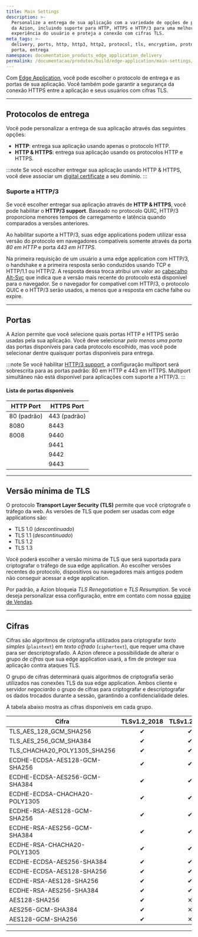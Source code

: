 ```yaml
---
title: Main Settings
description: >-
  Personalize a entrega de sua aplicação com a variedade de opções de protocolo
  da Azion, incluindo suporte para HTTP, HTTPS e HTTP/3 para uma melhor
  experiência do usuário e proteja a conexão com cifras TLS.
meta_tags: >-
  delivery, ports, http, http3, http2, protocol, tls, encryption, protocolo,
  porta, entrega
namespace: documentation_products_edge_application_delivery
permalink: /documentacao/produtos/build/edge-application/main-settings/
---
```


Com [Edge Application](/pt-br/documentacao/produtos/build/edge-application/), você pode escolher o protocolo de entrega e as portas de sua aplicação. Você também pode garantir a segurança da conexão HTTPS entre a aplicação e seus usuários com cifras TLS.

---

## Protocolos de entrega

Você pode personalizar a entrega de sua aplicação através das seguintes opções:

- **HTTP**: entrega sua aplicação usando apenas o protocolo HTTP.
- **HTTP & HTTPS**: entrega sua aplicação usando os protocolos HTTP e HTTPS.

:::note
Se você escolher entregar sua aplicação usando HTTP & HTTPS, você deve associar um [digital certificate](/pt-br/documentacao/produtos/secure/edge-firewall/digital-certificates/) a seu domínio.
:::

### Suporte a HTTP/3

Se você escolher entregar sua aplicação através de **HTTP & HTTPS**, você pode habilitar o **HTTP/3 support**. Baseado no protocolo QUIC, HTTP/3 proporciona menores tempos de carregamento e latência quando comparados a versões anteriores.

Ao habilitar suporte a HTTP/3, suas edge applications podem utilizar essa versão do protocolo em navegadores compatíveis somente através da porta *80 em HTTP* e porta *443 em HTTPS*.

Na primeira requisição de um usuário a uma edge application com HTTP/3, o handshake e a primeira resposta serão conduzidos usando TCP e HTTP/1.1 ou HTTP/2. A resposta dessa troca atribui um valor ao [cabeçalho Alt-Svc](https://developer.mozilla.org/en-US/docs/Web/HTTP/Headers/Alt-Svc) que indica que a versão mais recente do protocolo está disponível para o navegador. Se o navegador for compatível com HTTP/3, o protocolo QUIC e o HTTP/3 serão usados, a menos que a resposta em cache falhe ou expire.

---

## Portas

A Azion permite que você selecione quais portas HTTP e HTTPS serão usadas pela sua aplicação. Você deve selecionar *pelo menos uma porta* das portas disponíveis para cada protocolo escolhido, mas você pode selecionar dentre quaisquer portas disponíveis para entrega.

:::note
Se você habilitar [HTTP/3 support](#http3-support), a configuração multiport será sobrescrita para as portas padrão: 80 em HTTP e 443 em HTTPS. Multiport simultâneo não está disponível para aplicações com suporte a HTTP/3.
:::

#### Lista de portas disponíveis

| HTTP Port    | HTTPS Port    |
|--------------|---------------|
| 80 (padrão)  | 443 (padrão)  |
| 8080         | 8443          |
| 8008         | 9440          |
|              | 9441          |
|              | 9442          |
|              | 9443          |

---

## Versão mínima de TLS

O protocolo **Transport Layer Security (TLS)** permite que você criptografe o tráfego da web. As versões de TLS que podem ser usadas com edge applications são:

- TLS 1.0 (*descontinuado*)
- TLS 1.1 (*descontinuado*)
- TLS 1.2
- TLS 1.3

Você poderá escolher a versão mínima de TLS que será suportada para criptografar o tráfego de sua edge application. Ao escolher versões recentes do protocolo, dispositivos ou navegadores mais antigos podem não conseguir acessar a edge application.

Por padrão, a Azion bloqueia *TLS Renegotiation* e *TLS Resumption*. Se você deseja personalizar essa configuração, entre em contato com nossa [equipe de Vendas](https://www.azion.com/pt-br/contate-vendas/).

---

## Cifras

Cifras são algoritmos de criptografia utilizados para criptografar *texto simples* (`plaintext`) em *texto cifrado* (`ciphertext`), que requer uma chave para ser descriptografado. A Azion oferece a possibilidade de alterar o grupo de *cifras* que sua edge application usará, a fim de proteger sua aplicação contra ataques TLS.

O grupo de cifras determinará quais algoritmos de criptografia serão utilizados nas conexões TLS da sua edge application. Ambos cliente e servidor *negociarão* o grupo de cifras para criptografar e descriptografar os dados trocados durante a sessão, garantindo a confidencialidade deles.

A tabela abaixo mostra as cifras disponíveis em cada grupo.

| Cifra                         | TLSv1.2_2018      | TLSv1.2_2019      | TLSv1.2_2021      | TLSv1.3_2022    |
|-------------------------------|:-----------------:|:-----------------:|:-----------------:|:---------------:|
| TLS_AES_128_GCM_SHA256        | ✔︎                 | ✔︎                 | ✔︎                 | ✕               |
| TLS_AES_256_GCM_SHA384        | ✔︎                 | ✔︎                 | ✔︎                 | ✕               |
| TLS_CHACHA20_POLY1305_SHA256  | ✔︎                 | ✔︎                 | ✔︎                 | ✕               |
| ECDHE-ECDSA-AES128-GCM-SHA256 | ✔︎                 | ✔︎                 | ✔︎                 | ✔︎               |
| ECDHE-ECDSA-AES256-GCM-SHA384 | ✔︎                 | ✔︎                 | ✔︎                 | ✔︎               |
| ECDHE-ECDSA-CHACHA20-POLY1305 | ✔︎                 | ✔︎                 | ✔︎                 | ✔︎               |
| ECDHE-RSA-AES128-GCM-SHA256   | ✔︎                 | ✔︎                 | ✔︎                 | ✔︎               |
| ECDHE-RSA-AES256-GCM-SHA384   | ✔︎                 | ✔︎                 | ✔︎                 | ✔︎               |
| ECDHE-RSA-CHACHA20-POLY1305   | ✔︎                 | ✔︎                 | ✔︎                 | ✔︎               |
| ECDHE-ECDSA-AES256-SHA384     | ✔︎                 | ✔︎                 | ✕                 | ✕               |
| ECDHE-ECDSA-AES128-SHA256     | ✔︎                 | ✔︎                 | ✕                 | ✕               |
| ECDHE-RSA-AES128-SHA256       | ✔︎                 | ✔︎                 | ✕                 | ✕               |
| ECDHE-RSA-AES256-SHA384       | ✔︎                 | ✔︎                 | ✕                 | ✕               |
| AES128-SHA256                 | ✔︎                 | ✕                 | ✕                 | ✕               |
| AES256-GCM-SHA384             | ✔︎                 | ✕                 | ✕                 | ✕               |
| AES128-GCM-SHA256             | ✔︎                 | ✕                 | ✕                 | ✕               |

<LinkButton link="/pt-br/documentacao/produtos/guias/secure/cifras/" label="consulte o guia configurar o conjunto de cifras TLS" severity="secondary" />

---

